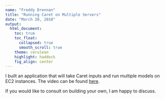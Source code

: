 ```yaml
---
name: "Freddy Drennan"
title: "Running Caret on Multiple Servers"
date: "March 20, 2018"
output:
  html_document:
    toc: true
    toc_float:
      collapsed: true
      smooth_scroll: true
    theme: cerulean
    highlight: haddock
    fig_align: center
---
```


I built an application that will take Caret inputs and run multiple models on EC2 instances. The video can be found [here](https://youtu.be/Yp1bko0Zd7E).

If you would like to consult on building your own, I am happy to discuss. 
